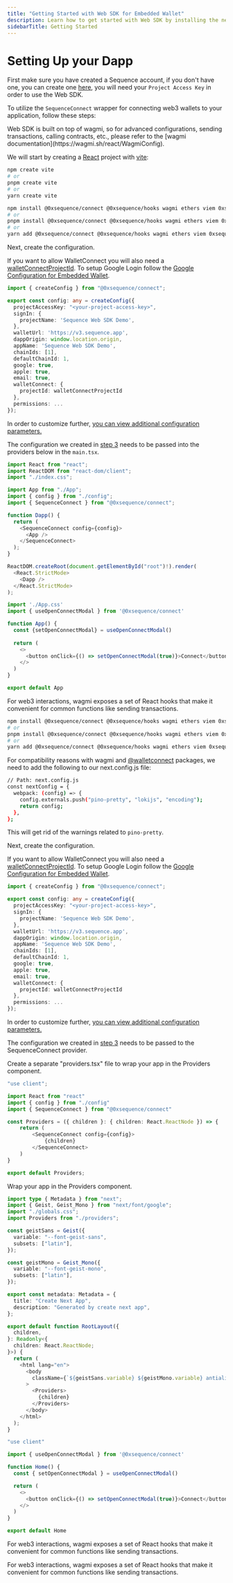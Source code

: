 ---
title: "Getting Started with Web SDK for Embedded Wallet"
description: Learn how to get started with Web SDK by installing the necessary packages and using the wagmi connectors to utilize an Embedded Wallet or Native EOA Wallet for authentication.
sidebarTitle: Getting Started
---

# Setting Up your Dapp

First make sure you have created a Sequence account, if you don't have one, you can create one [here](https://sequence.build/), you will need your `Project Access Key` in order to use the Web SDK.

To utilize the `SequenceConnect` wrapper for connecting web3 wallets to your application, follow these steps:

<Note>
  Web SDK is built on top of wagmi, so for advanced configurations, sending
  transactions, calling contracts, etc., please refer to the [wagmi
  documentation](https://wagmi.sh/react/WagmiConfig).
</Note>

<Tabs>
<Tab title="Vite App">
<Steps>
<Step title="Create a React Project with Vite">

We will start by creating a [React](https://react.dev/) project with [vite](https://vitejs.dev/):

```sh
npm create vite
# or
pnpm create vite
# or
yarn create vite
```

</Step>    
<Step title="Install the Web SDK dependencies">

```bash
npm install @0xsequence/connect @0xsequence/hooks wagmi ethers viem 0xsequence @tanstack/react-query
# or
pnpm install @0xsequence/connect @0xsequence/hooks wagmi ethers viem 0xsequence @tanstack/react-query
# or
yarn add @0xsequence/connect @0xsequence/hooks wagmi ethers viem 0xsequence @tanstack/react-query
```

</Step>
<Step title="Create a Config">

Next, create the configuration.

If you want to allow WalletConnect you will also need a [walletConnectProjectId](https://cloud.reown.com/sign-in). 
To setup Google Login follow the [Google Configuration for Embedded Wallet](../../solutions/builder/embedded-wallet/google-configuration).

```typescript [config.ts]
import { createConfig } from "@0xsequence/connect";

export const config: any = createConfig({
  projectAccessKey: "<your-project-access-key>",
  signIn: {
    projectName: 'Sequence Web SDK Demo',
  },
  walletUrl: 'https://v3.sequence.app',
  dappOrigin: window.location.origin,
  appName: 'Sequence Web SDK Demo',
  chainIds: [1],
  defaultChainId: 1,
  google: true,
  apple: true,
  email: true,
  walletConnect: {
    projectId: walletConnectProjectId
  },
  permissions: ...
});
```

In order to customize further, [you can view additional configuration parameters.](/sdk/web/custom-configuration)
</Step>

<Step title="Setup Provider Component">

The configuration we created in [step 3](/sdk/web/getting-started#create-a-config) needs to be passed into the providers below in the `main.tsx`.

```typescript [main.tsx]
import React from "react";
import ReactDOM from "react-dom/client";
import "./index.css";

import App from "./App";
import { config } from "./config";
import { SequenceConnect } from "@0xsequence/connect";

function Dapp() {
  return (
    <SequenceConnect config={config}>
      <App />
    </SequenceConnect>
  );
}

ReactDOM.createRoot(document.getElementById("root")!).render(
  <React.StrictMode>
    <Dapp />
  </React.StrictMode>
);
```

</Step>

<Step title="Trigger the Connection Modal">

```typescript [App.tsx]
import './App.css'
import { useOpenConnectModal } from '@0xsequence/connect'

function App() {
  const {setOpenConnectModal} = useOpenConnectModal()
  
  return (
    <>
      <button onClick={() => setOpenConnectModal(true)}>Connect</button>
    </>
  )
}

export default App
```

For web3 interactions, wagmi exposes a set of React hooks that make it convenient for common functions like sending transactions.

</Step>

</Steps>
</Tab>

<Tab title="NextJS App">
<Steps>
<Step title="Install the Web SDK dependencies">

```bash
npm install @0xsequence/connect @0xsequence/hooks wagmi ethers viem 0xsequence @tanstack/react-query
# or
pnpm install @0xsequence/connect @0xsequence/hooks wagmi ethers viem 0xsequence @tanstack/react-query
# or
yarn add @0xsequence/connect @0xsequence/hooks wagmi ethers viem 0xsequence @tanstack/react-query
```

</Step>

<Step title="Setup NextJS Config">

For compatibility reasons with wagmi and [@walletconnect](https://docs.reown.com/appkit/next/core/installation#extra-configuration) packages, we need to add the following to our next.config.js file:

```bash
// Path: next.config.js
const nextConfig = {
  webpack: (config) => {
    config.externals.push("pino-pretty", "lokijs", "encoding");
    return config;
  },
};
```

This will get rid of the warnings related to `pino-pretty`.

</Step>

<Step title="Create a Config">

Next, create the configuration.

If you want to allow WalletConnect you will also need a [walletConnectProjectId](https://cloud.reown.com/sign-in). 
To setup Google Login follow the [Google Configuration for Embedded Wallet](../../solutions/builder/embedded-wallet/google-configuration).

```typescript [config.ts]
import { createConfig } from "@0xsequence/connect";

export const config: any = createConfig({
  projectAccessKey: "<your-project-access-key>",
  signIn: {
    projectName: 'Sequence Web SDK Demo',
  },
  walletUrl: 'https://v3.sequence.app',
  dappOrigin: window.location.origin,
  appName: 'Sequence Web SDK Demo',
  chainIds: [1],
  defaultChainId: 1,
  google: true,
  apple: true,
  email: true,
  walletConnect: {
    projectId: walletConnectProjectId
  },
  permissions: ...
});
```

In order to customize further, [you can view additional configuration parameters.](/sdk/web/custom-configuration)
</Step>

<Step title="Setup Provider Component">

The configuration we created in [step 3](/sdk/web/getting-started#create-a-config) needs to be passed to the SequenceConnect provider.

Create a separate "providers.tsx" file to wrap your app in the Providers component.

```typescript [src/app/providers.tsx]
"use client";

import React from "react"
import { config } from "./config"
import { SequenceConnect } from "@0xsequence/connect"

const Providers = ({ children }: { children: React.ReactNode }) => {
    return (
        <SequenceConnect config={config}>
            {children}
        </SequenceConnect>
    )
}

export default Providers;
```

</Step>

<Step title="Wrap your App in the Providers">

Wrap your app in the Providers component.

```typescript [src/app/layout.tsx]
import type { Metadata } from "next";
import { Geist, Geist_Mono } from "next/font/google";
import "./globals.css";
import Providers from "./providers";

const geistSans = Geist({
  variable: "--font-geist-sans",
  subsets: ["latin"],
});

const geistMono = Geist_Mono({
  variable: "--font-geist-mono",
  subsets: ["latin"],
});

export const metadata: Metadata = {
  title: "Create Next App",
  description: "Generated by create next app",
};

export default function RootLayout({
  children,
}: Readonly<{
  children: React.ReactNode;
}>) {
  return (
    <html lang="en">
      <body
        className={`${geistSans.variable} ${geistMono.variable} antialiased`}
      >
        <Providers>
          {children}
        </Providers>
      </body>
    </html>
  );
}
```

</Step>

<Step title="Trigger the Connection Modal">

```typescript [App.tsx]
"use client"

import { useOpenConnectModal } from '@0xsequence/connect'

function Home() {
  const { setOpenConnectModal } = useOpenConnectModal()

  return (
    <>
      <button onClick={() => setOpenConnectModal(true)}>Connect</button>
    </>
  )
}

export default Home
```

For web3 interactions, wagmi exposes a set of React hooks that make it convenient for common functions like sending transactions.

</Step>

For web3 interactions, wagmi exposes a set of React hooks that make it convenient for common functions like sending transactions.

</Steps>
</Tab>
</Tabs>
